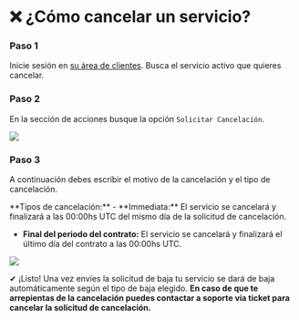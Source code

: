# ❌ ¿Cómo cancelar un servicio?


<Steps>

### Paso 1
Inicie sesión en [su área de clientes](https://billing.vexyhost.com/clientarea.php). Busca el servicio activo que quieres cancelar.

### Paso 2
En la sección de acciones busque la opción `Solicitar Cancelación`.

![](https://i.imgur.com/jubDbM0.png)

### Paso 3
A continuación debes escribir el motivo de la cancelación y el tipo de cancelación.

<Callout type="info">
**Tipos de cancelación:**
- **Immediata:** El servicio se cancelará y finalizará a las 00:00hs UTC del mismo día de la solicitud de cancelación.

- **Final del periodo del contrato:** El servicio se cancelará y finalizará el último día del contrato a las 00:00hs UTC.
</Callout>

![](https://i.imgur.com/hxzYMEr.png)

</Steps>

✔ ¡Listo! Una vez envíes la solicitud de baja tu servicio se dará de baja automáticamente según el tipo de baja elegido. **En caso de que te arrepientas de la cancelación puedes contactar a soporte vía ticket para cancelar la solicitud de cancelación.**